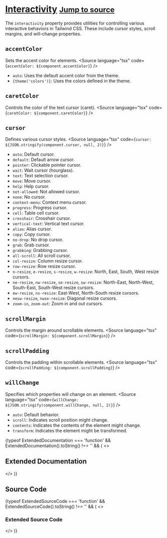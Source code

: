 
<Meta title="Tailwind/Theme/Interactivity" />

# [Interactivity](https://tailwindcss.com/docs/interactivity) <small className='text-xs'>[Jump to source](#source-code)</small>

The `interactivity` property provides utilities for controlling various interactive behaviors in Tailwind CSS. These include cursor styles, scroll margins, and will-change properties.

## `accentColor`
Sets the accent color for elements.
<Source language="tsx" code={`accentColor: ${component.accentColor}`} />
- `auto`: Uses the default accent color from the theme.
- `{theme('colors')}`: Uses the colors defined in the theme.

## `caretColor`
Controls the color of the text cursor (caret).
<Source language="tsx" code={`caretColor: ${component.caretColor}`} />

## `cursor`
Defines various cursor styles.
<Source language="tsx" code={`cursor: ${JSON.stringify(component.cursor, null, 2)}`} />
- `auto`: Default cursor.
- `default`: Default arrow cursor.
- `pointer`: Clickable pointer cursor.
- `wait`: Wait cursor (hourglass).
- `text`: Text selection cursor.
- `move`: Move cursor.
- `help`: Help cursor.
- `not-allowed`: Not allowed cursor.
- `none`: No cursor.
- `context-menu`: Context menu cursor.
- `progress`: Progress cursor.
- `cell`: Table cell cursor.
- `crosshair`: Crosshair cursor.
- `vertical-text`: Vertical text cursor.
- `alias`: Alias cursor.
- `copy`: Copy cursor.
- `no-drop`: No drop cursor.
- `grab`: Grab cursor.
- `grabbing`: Grabbing cursor.
- `all-scroll`: All scroll cursor.
- `col-resize`: Column resize cursor.
- `row-resize`: Row resize cursor.
- `n-resize`, `e-resize`, `s-resize`, `w-resize`: North, East, South, West resize cursors.
- `ne-resize`, `nw-resize`, `se-resize`, `sw-resize`: North-East, North-West, South-East, South-West resize cursors.
- `ew-resize`, `ns-resize`: East-West, North-South resize cursors.
- `nesw-resize`, `nwse-resize`: Diagonal resize cursors.
- `zoom-in`, `zoom-out`: Zoom in and out cursors.

## `scrollMargin`
Controls the margin around scrollable elements.
<Source language="tsx" code={`scrollMargin: ${component.scrollMargin}`} />

## `scrollPadding`
Controls the padding within scrollable elements.
<Source language="tsx" code={`scrollPadding: ${component.scrollPadding}`} />

## `willChange`
Specifies which properties will change on an element.
<Source language="tsx" code={`willChange: ${JSON.stringify(component.willChange, null, 2)}`} />
- `auto`: Default behavior.
- `scroll`: Indicates scroll position might change.
- `contents`: Indicates the contents of the element might change.
- `transform`: Indicates the element might be transformed.

{typeof ExtendedDocumentation === 'function' && ExtendedDocumentation().toString() !== '' && (
  <>
    <h2>Extended Documentation</h2>
    <ExtendedDocumentation />
  </>
)}

## Source Code
<Source language="js" code={componentRaw} />

{typeof ExtendedSourceCode === 'function' && ExtendedSourceCode().toString() !== '' && (
  <>
    <h3>Extended Source Code</h3>
    <ExtendedSourceCode />
  </>
)}
